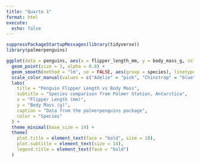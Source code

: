 ```yaml
---
title: "Quarto 1"
format: html
execute: 
  echo: false
---
```


```r
suppressPackageStartupMessages(library(tidyverse))
library(palmerpenguins)
```

```r
ggplot(data = penguins, aes(x = flipper_length_mm, y = body_mass_g, color = species)) +
  geom_point(size = 3, alpha = 0.8) +
  geom_smooth(method = "lm", se = FALSE, aes(group = species), linetype = "dashed") +
  scale_color_manual(values = c("Adelie" = "pink", "Chinstrap" = "blue", "Gentoo" = "purple")) +
  labs(
    title = "Penguin Flipper Length vs Body Mass",
    subtitle = "Species comparison from Palmer Station, Antarctica",
    x = "Flipper Length (mm)",
    y = "Body Mass (g)",
    caption = "Data from the palmerpenguins package",
    color = "Species"
  ) +
  theme_minimal(base_size = 14) +
  theme(
    plot.title = element_text(face = "bold", size = 18),
    plot.subtitle = element_text(size = 14),
    legend.title = element_text(face = "bold")
  )
```
